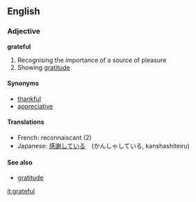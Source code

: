 ==English==

===Adjective===
'''grateful'''
# Recognising the importance of a source of pleasure
# Showing [[gratitude]]

====Synonyms====
*[[thankful]]
*[[appreciative]]

====Translations====
*French: reconnaiscant (2)
*Japanese: [[感謝]]している　(かんしゃしている, kanshashiteiru)

====See also====
*[[gratitude]]

[[it:grateful]]